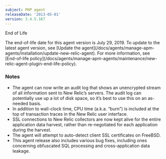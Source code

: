 ```yaml
---
subject: PHP agent
releaseDate: '2013-05-01'
version: 3.4.5.167
---
```


End of Life

<Callout variant="important">
  The end-of-life date for this agent version is July 29, 2019. To update to the latest agent version, see [Update the agent](/docs/agents/manage-apm-agents/installation/update-new-relic-agent). For more information, see [End-of-life policy](/docs/agents/manage-apm-agents/maintenance/new-relic-agent-plugin-end-life-policy).
</Callout>

### Notes

* The agent can now write an audit log that shows an unencrypted stream of all information sent to New Relic’s servers. The audit log can potentially use up a lot of disk space, so it’s best to use this on an as-needed basis.
* In addition to wall-clock time, CPU time (a.k.a. “burn”) is included at the top of transaction traces in the New Relic user interface.
* SSL connections to New Relic collectors are now kept alive for the entire application data harvest, rather than re-negotiated for each application during the harvest.
* The agent will attempt to auto-detect client SSL certificates on FreeBSD.
* This agent release also includes various bug fixes, including ones concerning obfuscated SQL processing and cross-application data leakage.

